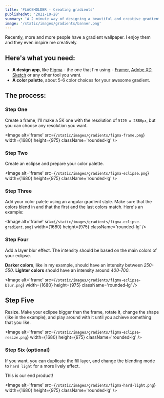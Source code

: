 ```yaml
---
title: 'PLACEHOLDER - Creating gradients'
publishedAt: '2021-10-28'
summary: 'A 2 minute way of designing a beautiful and creative gradient wallpaper'
image: '/static/images/gradients/banner.png'
---
```


Recently, more and more people have a gradient wallpaper. I enjoy them and they even inspire me creatively.

## Here's what you need:

- **A design app**, like [Figma](https://www.figma.com) - the one that I'm using - [Framer](https://framer.com), [Adobe XD](https://www.adobe.com/products/xd.html), [Sketch](https://www.sketch.com) or any other tool you want.
- **A color palette**, about 5-6 color choices for your awesome gradient.

## The process:

### Step One

Create a frame, I'll make a 5K one with the resolution of `5120 x 2880px`, but you can choose any resolution you want.

<Image
  alt='frame'
  src={`/static/images/gradients/figma-frame.png`}
  width={1680}
  height={975}
  className='rounded-lg'
/>

### Step Two

Create an eclipse and prepare your color palette.

<Image
  alt='frame'
  src={`/static/images/gradients/figma-eclipse.png`}
  width={1680}
  height={975}
  className='rounded-lg'
/>

### Step Three

Add your color palete using an angular gradient style. Make sure that the colors blend in and that the first and the last colors match. Here's an example:

<Image
  alt='frame'
  src={`/static/images/gradients/figma-eclipse-gradient.png`}
  width={1680}
  height={975}
  className='rounded-lg'
/>

### Step Four

Add a layer blur effect. The intensity should be based on the main colors of your eclipse.

**Darker colors**, like in my example, should have an intensity between _250-550_. **Lighter colors** should have an intensity around _400-700_.

<Image
  alt='frame'
  src={`/static/images/gradients/figma-eclipse-blur.png`}
  width={1680}
  height={975}
  className='rounded-lg'
/>

## Step Five

Resize. Make your eclipse bigger than the frame, rotate it, change the shape (like in the example), and play around with it until you achieve something that you like.

<Image
  alt='frame'
  src={`/static/images/gradients/figma-eclipse-resize.png`}
  width={1680}
  height={975}
  className='rounded-lg'
/>

### Step Six (optional)

If you want, you can duplicate the fill layer, and change the blending mode to `hard light` for a more lively effect.

This is our end product!

<Image
  alt='frame'
  src={`/static/images/gradients/figma-hard-light.png`}
  width={1680}
  height={975}
  className='rounded-lg'
/>